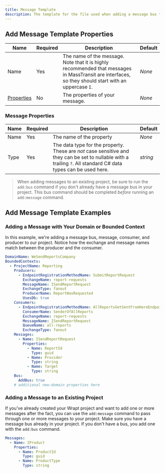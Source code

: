 ```yaml
---
title: Message Template
description: The template for the file used when adding a message bus to a project using the `add:message`, `add:bc`, or `new:domain` commands.
---
```


## Add Message Template Properties

| Name                                                    | Required | Description                                                                                                                                          | Default |
| ------------------------------------------------------- | -------- | ---------------------------------------------------------------------------------------------------------------------------------------------------- | ------- |
| Name                                                    | Yes      | The name of the message. Note that it is highly recommended that messages in MassTransit are interfaces, so they should start with an uppercase `I`. | _None_  |
| [Properties](/docs/message-template#message-properties) | No       | The properties of your message.                                                                                                                      | _None_  |

### Message Properties

| Name | Required | Description                                                                                                                                                      | Default  |
| ---- | -------- | ---------------------------------------------------------------------------------------------------------------------------------------------------------------- | -------- |
| Name | Yes      | The name of the property                                                                                                                                         | _None_   |
| Type | Yes      | The data type for the property. These are _not_ case sensitive and they can be set to nullable with a trailing `?`. All standard C# data types can be used here. | _string_ |

> When adding messages to an existing project, be sure to run the `add:bus` command if you don't already have a message bus in your project. This bus command should be completed _before_ running an `add:message` command.

## Add Message Template Examples

### Adding a Message with Your Domain or Bounded Context

In this example, we're adding a message bus, message, consumer, and producer to our project. Notice how the exchange and message names match between the producer and the consumer.

```yaml
DomainName: WeSendReportsCompany
BoundedContexts:
  - ProjectName: Reporting
    Producers:
      - EndpointRegistrationMethodName: SubmitReportRequest
        ExchangeName: report-requests
        MessageName: ISendReportRequest
        ExchangeType: fanout
        ProducerName: ReportWasRequested
        UsesDb: true
    Consumers:
      - EndpointRegistrationMethodName: AllReportsGetSentFromHereEndpoint
        ConsumerName: SenderOfAllReports
        ExchangeName: report-requests
        MessageName: ISendReportRequest
        QueueName: all-reports
        ExchangeType: fanout
    Messages:
      - Name: ISendReportRequest
        Properties:
          - Name: ReportId
            Type: guid
          - Name: Provider
            Type: string
          - Name: Target
            Type: string
    Bus:
      AddBus: true
    # additional new:domain properties here
```

### Adding a Message to an Existing Project

If you've already created your Wrapt project and want to add one or more messages after the fact, you can use the `add:message` command to pass through one or more messages to your project.
Make sure you have a message bus already in your project. If you don't have a bus, you add one with the `add:bus` command.

```yaml
Messages:
  - Name: IProduct
    Properties:
      - Name: ProductId
        Type: guid
      - Name: ProductType
        Type: string
```
